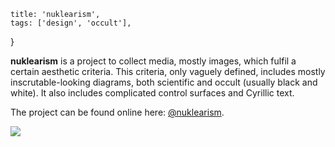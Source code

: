     title: 'nuklearism',
    tags: ['design', 'occult'],
}

**nuklearism** is a project to collect media, mostly images, which fulfil a certain aesthetic criteria. This criteria, only vaguely defined, includes mostly inscrutable-looking diagrams, both scientific and occult (usually black and white). It also includes complicated control surfaces and Cyrillic text.

The project can be found online here: [@nuklearism](https://twitter.com/nuklearism).

<Image src="https://cesque.com/storage/23/04/24/478234708221.png" />